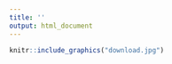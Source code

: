 ```yaml
---
title: ''
output: html_document
---
```


```r
knitr::include_graphics("download.jpg")
```
